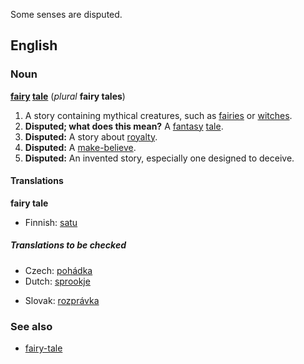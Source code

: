{{rfc}} Some senses are disputed.

==English==
===Noun===
'''[[fairy]] [[tale]]''' (''plural'' '''fairy tales''')

#A story containing mythical creatures, such as [[fairy|fairies]] or [[witch]]es.
#'''Disputed; what does this mean?''' A [[fantasy]] [[tale]].
#'''Disputed:''' A story about [[royalty]].
#'''Disputed:''' A [[make-believe]].
#'''Disputed:''' An invented story, especially one designed to deceive.

====Translations====
<!--fairy tale-->'''fairy tale'''
{{top}}
*Finnish: [[satu]]
{{mid}}
{{bottom}}

=====Translations to be checked=====
<!--Remove this section once all of the translations below have been moved into
the tables above.-->
{{checktrans}}

*Czech: [[pohádka]] {{f}}
*Dutch: [[sprookje]] {{n}}

*Slovak: [[rozprávka]] {{f}}

===See also===
*[[fairy-tale]]